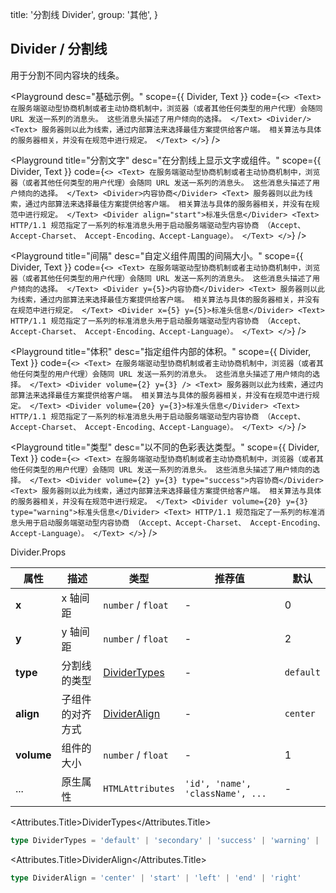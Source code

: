 
  title: '分割线 Divider',
  group: '其他',
}

## Divider / 分割线

用于分割不同内容块的线条。

<Playground
  desc="基础示例。"
  scope={{ Divider, Text }}
  code={`
<>
  <Text>
    在服务端驱动型协商机制或者主动协商机制中，浏览器（或者其他任何类型的用户代理）会随同 URL 发送一系列的消息头。
    这些消息头描述了用户倾向的选择。
  </Text>
  <Divider/>
  <Text>
    服务器则以此为线索，通过内部算法来选择最佳方案提供给客户端。
    相关算法与具体的服务器相关，并没有在规范中进行规定。
  </Text>
</>
`}
/>

<Playground
  title="分割文字"
  desc="在分割线上显示文字或组件。"
  scope={{ Divider, Text }}
  code={`
<>
  <Text>
    在服务端驱动型协商机制或者主动协商机制中，浏览器（或者其他任何类型的用户代理）会随同 URL 发送一系列的消息头。
    这些消息头描述了用户倾向的选择。
  </Text>
  <Divider>内容协商</Divider>
  <Text>
    服务器则以此为线索，通过内部算法来选择最佳方案提供给客户端。
    相关算法与具体的服务器相关，并没有在规范中进行规定。
  </Text>
  <Divider align="start">标准头信息</Divider>
  <Text>
    HTTP/1.1 规范指定了一系列的标准消息头用于启动服务端驱动型内容协商 （Accept、Accept-Charset、 Accept-Encoding、Accept-Language）。
  </Text>
</>
`}
/>

<Playground
  title="间隔"
  desc="自定义组件周围的间隔大小。"
  scope={{ Divider, Text }}
  code={`
<>
  <Text>
    在服务端驱动型协商机制或者主动协商机制中，浏览器（或者其他任何类型的用户代理）会随同 URL 发送一系列的消息头。
    这些消息头描述了用户倾向的选择。
  </Text>
  <Divider y={5}>内容协商</Divider>
  <Text>
    服务器则以此为线索，通过内部算法来选择最佳方案提供给客户端。
    相关算法与具体的服务器相关，并没有在规范中进行规定。
  </Text>
  <Divider x={5} y={5}>标准头信息</Divider>
  <Text>
    HTTP/1.1 规范指定了一系列的标准消息头用于启动服务端驱动型内容协商 （Accept、Accept-Charset、 Accept-Encoding、Accept-Language）。
  </Text>
</>
`}
/>

<Playground
  title="体积"
  desc="指定组件内部的体积。"
  scope={{ Divider, Text }}
  code={`
<>
  <Text>
    在服务端驱动型协商机制或者主动协商机制中，浏览器（或者其他任何类型的用户代理）会随同 URL 发送一系列的消息头。
    这些消息头描述了用户倾向的选择。
  </Text>
  <Divider volume={2} y={3} />
  <Text>
    服务器则以此为线索，通过内部算法来选择最佳方案提供给客户端。
    相关算法与具体的服务器相关，并没有在规范中进行规定。
  </Text>
  <Divider volume={20} y={3}>标准头信息</Divider>
  <Text>
    HTTP/1.1 规范指定了一系列的标准消息头用于启动服务端驱动型内容协商 （Accept、Accept-Charset、 Accept-Encoding、Accept-Language）。
  </Text>
</>
`}
/>

<Playground
  title="类型"
  desc="以不同的色彩表达类型。"
  scope={{ Divider, Text }}
  code={`
<>
  <Text>
    在服务端驱动型协商机制或者主动协商机制中，浏览器（或者其他任何类型的用户代理）会随同 URL 发送一系列的消息头。
    这些消息头描述了用户倾向的选择。
  </Text>
  <Divider volume={2} y={3} type="success">内容协商</Divider>
  <Text>
    服务器则以此为线索，通过内部算法来选择最佳方案提供给客户端。
    相关算法与具体的服务器相关，并没有在规范中进行规定。
  </Text>
  <Divider volume={20} y={3} type="warning">标准头信息</Divider>
  <Text>
    HTTP/1.1 规范指定了一系列的标准消息头用于启动服务端驱动型内容协商 （Accept、Accept-Charset、 Accept-Encoding、Accept-Language）。
  </Text>
</>
`}
/>

<Attributes edit="/pages/zh-cn/components/divider.mdx">
<Attributes.Title>Divider.Props</Attributes.Title>

| 属性       | 描述             | 类型                          | 推荐值                           | 默认      |
| ---------- | ---------------- | ----------------------------- | -------------------------------- | --------- |
| **x**      | x 轴间距         | `number` / `float`            | -                                | 0         |
| **y**      | y 轴间距         | `number` / `float`            | -                                | 2         |
| **type**   | 分割线的类型     | [DividerTypes](#dividertypes) | -                                | `default` |
| **align**  | 子组件的对齐方式 | [DividerAlign](#divideralign) | -                                | `center`  |
| **volume** | 组件的大小       | `number` / `float`            | -                                | 1         |
| ...        | 原生属性         | `HTMLAttributes`              | `'id', 'name', 'className', ...` | -         |

<Attributes.Title>DividerTypes</Attributes.Title>

```ts
type DividerTypes = 'default' | 'secondary' | 'success' | 'warning' | 'error' | 'dark' | 'lite'
```

<Attributes.Title>DividerAlign</Attributes.Title>

```ts
type DividerAlign = 'center' | 'start' | 'left' | 'end' | 'right'
```

</Attributes>


